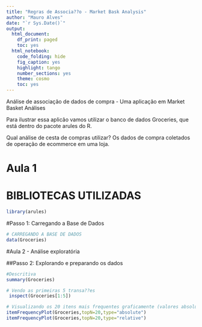 ---
title: "Regras de Associa??o - Market Bask Analysis"
author: "Mauro Alves"
date: "`r Sys.Date()`"
output:
  html_document:
    df_print: paged
    toc: yes
  html_notebook:
    code_folding: hide
    fig_caption: yes
    highlight: tango
    number_sections: yes
    theme: cosmo
    toc: yes
---



Análise de associação de dados de compra - Uma aplicação em Market Basket Análises


Para ilustrar essa aplicão vamos utilizar o banco de dados Groceries, que está dentro do pacote arules do R.

Qual análise de cesta de compras utilizar? 
Os dados de compra coletados de operação de ecommerce em uma loja. 

# Aula 1

# BIBLIOTECAS UTILIZADAS
```{r}
library(arules)
```


#Passo 1: Carregando a Base de Dados
```{r}
 
# CARREGANDO A BASE DE DADOS
data(Groceries)
```

#Aula 2 - Análise exploratória

##Passo 2: Explorando e preparando os dados
```{r}
#Descritiva
summary(Groceries)
```


```{r}
# Vendo as primeiras 5 transa??es
 inspect(Groceries[1:5])

```


```{r}
# Visualizando os 20 itens mais frequentes graficamente (valores absolutos e frequencia)
itemFrequencyPlot(Groceries,topN=20,type="absolute")
itemFrequencyPlot(Groceries,topN=20,type="relative")

```
